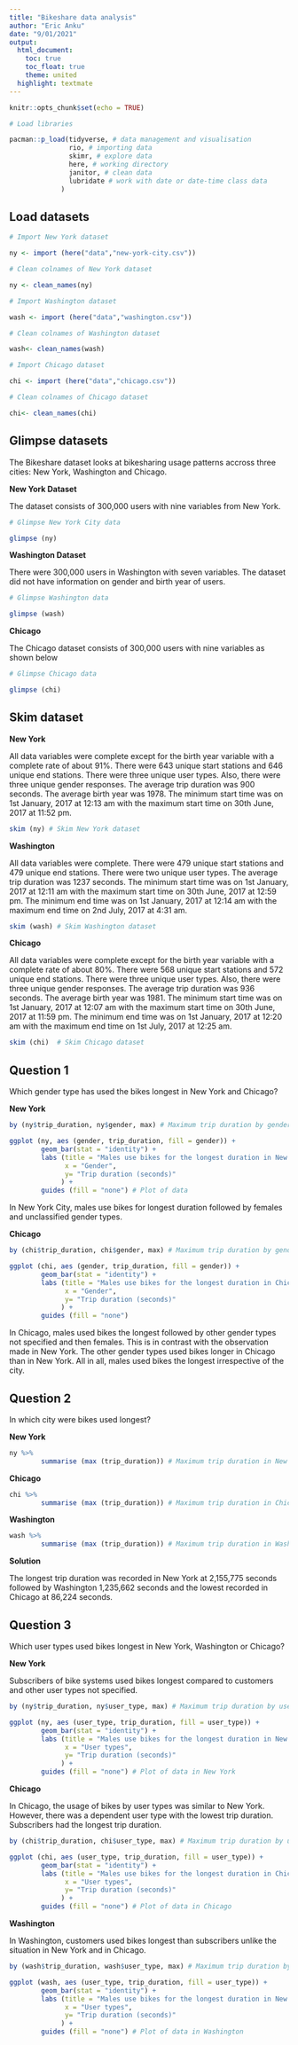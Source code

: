 ```yaml
---
title: "Bikeshare data analysis"
author: "Eric Anku"
date: "9/01/2021"
output:
  html_document:
    toc: true
    toc_float: true
    theme: united
  highlight: textmate
---
```


```r
knitr::opts_chunk$set(echo = TRUE)
```

```r
# Load libraries

pacman::p_load(tidyverse, # data management and visualisation
               rio, # importing data
               skimr, # explore data
               here, # working directory
               janitor, # clean data
               lubridate # work with date or date-time class data
             )
```


## Load datasets

```r
# Import New York dataset

ny <- import (here("data","new-york-city.csv"))

# Clean colnames of New York dataset

ny <- clean_names(ny)

# Import Washington dataset

wash <- import (here("data","washington.csv"))

# Clean colnames of Washington dataset

wash<- clean_names(wash)

# Import Chicago dataset

chi <- import (here("data","chicago.csv"))

# Clean colnames of Chicago dataset

chi<- clean_names(chi)

```



## Glimpse datasets

The Bikeshare dataset looks at bikesharing usage patterns accross three cities: New York, Washington and Chicago.

**New York Dataset**

The dataset consists of 300,000 users with nine variables from New York.



```r
# Glimpse New York City data

glimpse (ny)
```


**Washington Dataset**

There were 300,000 users in Washington with seven variables. The dataset did not have information on gender and birth year of users.



```r
# Glimpse Washington data

glimpse (wash)
```



**Chicago**


The Chicago dataset consists of 300,000 users with nine variables as shown below


```r
# Glimpse Chicago data

glimpse (chi)
```



## Skim dataset

**New York**

All data variables were complete except for the birth year variable with a complete rate of about 91%. There were 643 unique start stations and 646 unique end stations. There were three unique user types. Also, there were three unique gender responses. The average trip duration was 900 seconds. The average birth year was 1978. The minimum start time was on 1st January, 2017 at 12:13 am with the maximum start time on 30th June, 2017 at 11:52 pm.


```r
skim (ny) # Skim New York dataset
```


**Washington**

All data variables were complete. There were 479 unique start stations and 479 unique end stations. There were two unique user types. The average trip duration was 1237 seconds. The minimum start time was on 1st January, 2017 at 12:11 am with the maximum start time on 30th June, 2017 at 12:59 pm. The minimum end time was on 1st January, 2017 at 12:14 am with the maximum end time on 2nd July, 2017 at 4:31 am.



```r
skim (wash) # Skim Washington dataset
```




**Chicago**


All data variables were complete except for the birth year variable with a complete rate of about 80%. There were 568 unique start stations and 572 unique end stations. There were three unique user types. Also, there were three unique gender responses. The average trip duration was 936 seconds. The average birth year was 1981. The minimum start time was on 1st January, 2017 at 12:07 am with the maximum start time on 30th June, 2017 at 11:59 pm. The minimum end time was on 1st January, 2017 at 12:20 am with the maximum end time on 1st July, 2017 at 12:25 am.




```r
skim (chi)  # Skim Chicago dataset
```




## Question 1

Which gender type has used the bikes longest in New York and Chicago?

**New York**


```r
by (ny$trip_duration, ny$gender, max) # Maximum trip duration by gender
```



```r
ggplot (ny, aes (gender, trip_duration, fill = gender)) +
        geom_bar(stat = "identity") +
        labs (title = "Males use bikes for the longest duration in New York",
              x = "Gender",
              y= "Trip duration (seconds)"
             ) +
        guides (fill = "none") # Plot of data

```


In New York City, males use bikes for longest duration followed by females and unclassified gender types.




**Chicago**

```r
by (chi$trip_duration, chi$gender, max) # Maximum trip duration by gender
```



```r
ggplot (chi, aes (gender, trip_duration, fill = gender)) +
        geom_bar(stat = "identity") +
        labs (title = "Males use bikes for the longest duration in Chicago",
              x = "Gender",
              y= "Trip duration (seconds)"
             ) +
        guides (fill = "none")
```


In Chicago, males used bikes the longest followed by other gender types not specified and then females. This is in contrast with the observation made in New York. The other gender types used bikes longer in Chicago than in New York. All in all, males used bikes the longest irrespective of the city.


## Question 2

In which city were bikes used longest?


**New York**



```r
ny %>%
        summarise (max (trip_duration)) # Maximum trip duration in New York
```


**Chicago**



```r
chi %>%
        summarise (max (trip_duration)) # Maximum trip duration in Chicago

```


**Washington**



```r
wash %>%
        summarise (max (trip_duration)) # Maximum trip duration in Washington
```


**Solution**

The longest trip duration was recorded in New York at 2,155,775 seconds followed by Washington 1,235,662 seconds and the lowest recorded in Chicago at 86,224 seconds.



## Question 3



Which user types used bikes longest in New York, Washington or Chicago?


**New York**

Subscribers of bike systems used bikes longest compared to customers and other user types not specified.



```r
by (ny$trip_duration, ny$user_type, max) # Maximum trip duration by user types
```


```r
ggplot (ny, aes (user_type, trip_duration, fill = user_type)) +
        geom_bar(stat = "identity") +
        labs (title = "Males use bikes for the longest duration in New York",
              x = "User types",
              y= "Trip duration (seconds)"
             ) +
        guides (fill = "none") # Plot of data in New York
```



**Chicago**


In Chicago, the usage of bikes by user types was similar to New York. However, there was a dependent user type with the lowest trip duration. Subscribers had the longest trip duration.



```r
by (chi$trip_duration, chi$user_type, max) # Maximum trip duration by user types
```



```r
ggplot (chi, aes (user_type, trip_duration, fill = user_type)) +
        geom_bar(stat = "identity") +
        labs (title = "Males use bikes for the longest duration in Chicago",
              x = "User types",
              y= "Trip duration (seconds)"
             ) +
        guides (fill = "none") # Plot of data in Chicago
```



**Washington**


In Washington, customers used bikes longest than subscribers unlike the situation in New York and in Chicago.


```r
by (wash$trip_duration, wash$user_type, max) # Maximum trip duration by user types
```




```r
ggplot (wash, aes (user_type, trip_duration, fill = user_type)) +
        geom_bar(stat = "identity") +
        labs (title = "Males use bikes for the longest duration in New York",
              x = "User types",
              y= "Trip duration (seconds)"
             ) +
        guides (fill = "none") # Plot of data in Washington
```
